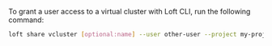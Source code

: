 To grant a user access to a virtual cluster with Loft CLI, run the following command:
```bash
loft share vcluster [optional:name] --user other-user --project my-project
```